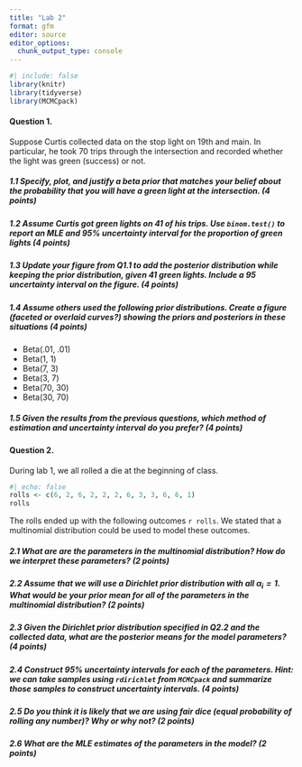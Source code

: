 ```yaml
---
title: "Lab 2"
format: gfm
editor: source
editor_options: 
  chunk_output_type: console
---
```


```r
#| include: false
library(knitr)
library(tidyverse)
library(MCMCpack)

```


#### Question 1.

Suppose Curtis collected data on the stop light on 19th and main. In particular, he took 70 trips through the intersection and recorded whether the light was green (success) or not.

##### 1.1 Specify, plot, and justify a beta prior that matches your belief about the probability that you will have a green light at the intersection.  (4 points)


##### 1.2 Assume Curtis got green lights on 41 of his trips. Use `binom.test()` to report an MLE and 95% uncertainty interval for the proportion of green lights  (4 points)



##### 1.3 Update your figure from Q1.1 to add the posterior distribution while keeping the prior distribution, given 41 green lights. Include a 95 uncertainty interval on the figure.   (4 points)


##### 1.4 Assume others used the following prior distributions. Create a figure (faceted or overlaid curves?) showing the priors and posteriors in these situations   (4 points)

- Beta(.01, .01)
- Beta(1, 1)
- Beta(7, 3)
- Beta(3, 7)
- Beta(70, 30)
- Beta(30, 70)



##### 1.5 Given the results from the previous questions, which method of estimation and uncertainty interval do you prefer?   (4 points)



#### Question 2.

During lab 1, we all rolled a die at the beginning of class. 

```r
#| echo: false
rolls <- c(6, 2, 6, 2, 2, 2, 6, 3, 3, 6, 6, 1)
rolls 
```

The rolls ended up with the following outcomes `r rolls`. We stated that a multinomial distribution could be used to model these outcomes.

##### 2.1 What are are the parameters in the multinomial distribution? How do we interpret these parameters?  (2 points)



##### 2.2 Assume that we will use a Dirichlet prior distribution with all $\alpha_i = 1$. What would be your prior mean for all of the parameters in the multinomial distribution? (2 points)


##### 2.3 Given the Dirichlet prior distribution specified in Q2.2 and the collected data, what are the posterior means for the model parameters? (4 points)


##### 2.4 Construct 95% uncertainty intervals for each of the parameters. Hint: we can take samples using `rdirichlet` from `MCMCpack` and summarize those samples to construct uncertainty intervals. (4 points)


##### 2.5 Do you think it is likely that we are using fair dice (equal probability of rolling any number)? Why or why not?  (2 points)



##### 2.6 What are the MLE estimates of the parameters in the model?  (2 points)

